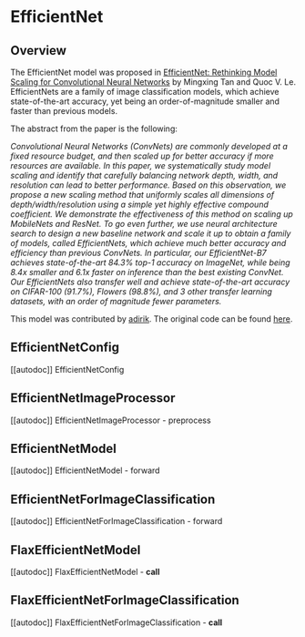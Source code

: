 <!--Copyright 2023 The HuggingFace Team. All rights reserved.

Licensed under the Apache License, Version 2.0 (the "License"); you may not use this file except in compliance with
the License. You may obtain a copy of the License at

http://www.apache.org/licenses/LICENSE-2.0

Unless required by applicable law or agreed to in writing, software distributed under the License is distributed on
an "AS IS" BASIS, WITHOUT WARRANTIES OR CONDITIONS OF ANY KIND, either express or implied. See the License for the
specific language governing permissions and limitations under the License.
-->

# EfficientNet

## Overview

The EfficientNet model was proposed in [EfficientNet: Rethinking Model Scaling for Convolutional Neural Networks](https://arxiv.org/abs/1905.11946) 
by Mingxing Tan and Quoc V. Le. EfficientNets are a family of image classification models, which achieve state-of-the-art accuracy, yet being an order-of-magnitude smaller and faster than previous models.

The abstract from the paper is the following:

*Convolutional Neural Networks (ConvNets) are commonly developed at a fixed resource budget, and then scaled up for better accuracy if more resources are available. In this paper, we systematically study model scaling and identify that carefully balancing network depth, width, and resolution can lead to better performance. Based on this observation, we propose a new scaling method that uniformly scales all dimensions of depth/width/resolution using a simple yet highly effective compound coefficient. We demonstrate the effectiveness of this method on scaling up MobileNets and ResNet.
To go even further, we use neural architecture search to design a new baseline network and scale it up to obtain a family of models, called EfficientNets, which achieve much better accuracy and efficiency than previous ConvNets. In particular, our EfficientNet-B7 achieves state-of-the-art 84.3% top-1 accuracy on ImageNet, while being 8.4x smaller and 6.1x faster on inference than the best existing ConvNet. Our EfficientNets also transfer well and achieve state-of-the-art accuracy on CIFAR-100 (91.7%), Flowers (98.8%), and 3 other transfer learning datasets, with an order of magnitude fewer parameters.*

This model was contributed by [adirik](https://huggingface.co/adirik).
The original code can be found [here](https://github.com/tensorflow/tpu/tree/master/models/official/efficientnet).


## EfficientNetConfig

[[autodoc]] EfficientNetConfig

## EfficientNetImageProcessor

[[autodoc]] EfficientNetImageProcessor
    - preprocess

## EfficientNetModel

[[autodoc]] EfficientNetModel
    - forward

## EfficientNetForImageClassification

[[autodoc]] EfficientNetForImageClassification
    - forward


## FlaxEfficientNetModel

[[autodoc]] FlaxEfficientNetModel
    - __call__


## FlaxEfficientNetForImageClassification

[[autodoc]] FlaxEfficientNetForImageClassification
    - __call__